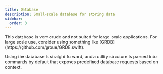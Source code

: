 ```yaml
---
title: Database
description: Small-scale database for storing data
sidebar:
  order: 3
---
```


<Aside type="danger">
  This database is very crude and not suited for large-scale applications.
  For large scale use, consider using something like [GRDB](https://github.com/groue/GRDB.swift).
</Aside>

Using the database is straight forward, and a utility structure is passed into commands by default that exposes predefined database requests based on context.


